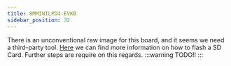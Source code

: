 ```yaml
---
title: 8MMINILPD4-EVKB
sidebar_position: 32
---
```


There is an unconventional raw image for this board, and it seems we
need a third-party tool. [Here](https://community.nxp.com/t5/i-MX-Processors/imx8m-mini-evk-flashing-images-to-SD-card/m-p/1078290) we can find more information on how to
flash a SD Card. Further steps are require on this regards.
:::warning
TODO!!
:::
